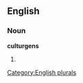 ==English==

===Noun===
'''culturgens'''

# {{plural of|[[culturgen]]}}

[[Category:English plurals]]
